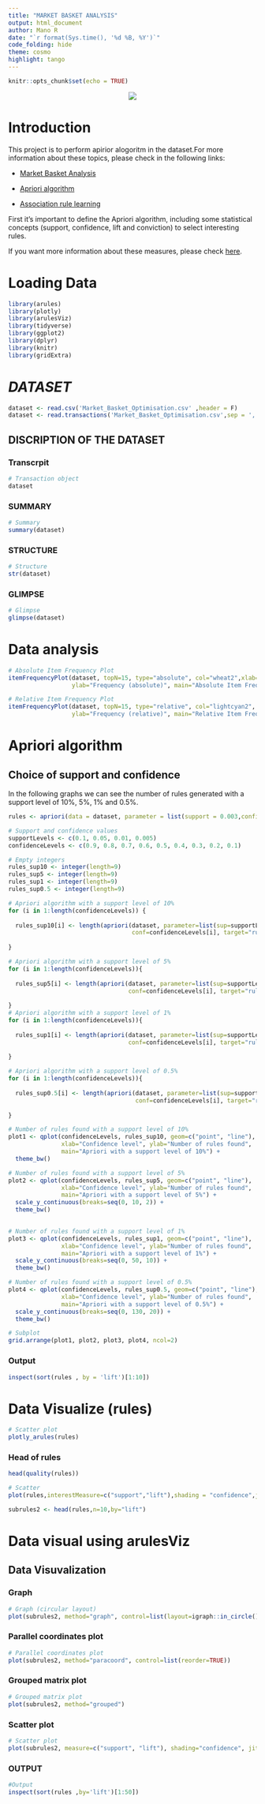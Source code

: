 ---
title: "MARKET BASKET ANALYSIS"
output: html_document
author: Mano R
date: "`r format(Sys.time(), '%d %B, %Y')`"
code_folding: hide
theme: cosmo
highlight: tango
---

```{r setup, include=FALSE}
knitr::opts_chunk$set(echo = TRUE)
```

<center><img
src="https://i.imgur.com/Opyn1vo.png">
</center>

# **Introduction**

This project is to perform apirior alogoritm in the dataset.For more information about these topics, please check in the following links: 

* [Market Basket Analysis](https://en.wikipedia.org/wiki/Affinity_analysis)

* [Apriori algorithm](https://en.wikipedia.org/wiki/Apriori_algorithm)

* [Association rule learning](https://en.wikipedia.org/wiki/Association_rule_learning)

First it's important to define the Apriori algorithm, including some statistical concepts  (support, confidence, lift and conviction) to select interesting rules. 

If you want more information about these measures, please check [here](https://en.wikipedia.org/wiki/Association_rule_learning).

# **Loading Data**
```{r message= FALSE,warning=FALSE}
library(arules)
library(plotly)
library(arulesViz)
library(tidyverse)
library(ggplot2)
library(dplyr)
library(knitr)
library(gridExtra)
```
# ***DATASET***
```{r}
dataset <- read.csv('Market_Basket_Optimisation.csv' ,header = F)
dataset <- read.transactions('Market_Basket_Optimisation.csv',sep = ',',rm.duplicates = T)
```
## DISCRIPTION OF THE DATASET {.tabset .tabset-fade .tabset-pills}
### Transcrpit
```{r fig.align='center', message=FALSE, warning=FALSE}
# Transaction object
dataset
```

### SUMMARY 
```{r fig.align='center', message=FALSE, warning=FALSE}
# Summary
summary(dataset)
```
### STRUCTURE
```{r fig.align='center', message=FALSE, warning=FALSE}
# Structure
str(dataset)
```
### GLIMPSE
```{r fig.algin='center', message=FALSE,warning=FALSE}
# Glimpse
glimpse(dataset)
```

# **Data analysis** 
```{r}
# Absolute Item Frequency Plot
itemFrequencyPlot(dataset, topN=15, type="absolute", col="wheat2",xlab="Item name", 
                  ylab="Frequency (absolute)", main="Absolute Item Frequency Plot")
```

```{r}
# Relative Item Frequency Plot
itemFrequencyPlot(dataset, topN=15, type="relative", col="lightcyan2", xlab="Item name", 
                  ylab="Frequency (relative)", main="Relative Item Frequency Plot")
```
# **Apriori algorithm**
## Choice of support and confidence
In the following graphs we can see the number of rules generated with a support level of 10%, 5%, 1% and 0.5%.
```{r message=FALSE }
rules <- apriori(data = dataset, parameter = list(support = 0.003,confidence = 0.2))
```


```{r}
# Support and confidence values
supportLevels <- c(0.1, 0.05, 0.01, 0.005)
confidenceLevels <- c(0.9, 0.8, 0.7, 0.6, 0.5, 0.4, 0.3, 0.2, 0.1)
```

```{r}
# Empty integers 
rules_sup10 <- integer(length=9)
rules_sup5 <- integer(length=9)
rules_sup1 <- integer(length=9)
rules_sup0.5 <- integer(length=9)
```

```{r include=FALSE, warning=FALSE}
# Apriori algorithm with a support level of 10%
for (i in 1:length(confidenceLevels)) {
  
  rules_sup10[i] <- length(apriori(dataset, parameter=list(sup=supportLevels[1], 
                                   conf=confidenceLevels[i], target="rules")))
  
}

# Apriori algorithm with a support level of 5%
for (i in 1:length(confidenceLevels)){
  
  rules_sup5[i] <- length(apriori(dataset, parameter=list(sup=supportLevels[2], 
                                  conf=confidenceLevels[i], target="rules")))
  
}
# Apriori algorithm with a support level of 1%
for (i in 1:length(confidenceLevels)){
  
  rules_sup1[i] <- length(apriori(dataset, parameter=list(sup=supportLevels[3], 
                                  conf=confidenceLevels[i], target="rules")))
  
}

# Apriori algorithm with a support level of 0.5%
for (i in 1:length(confidenceLevels)){
  
  rules_sup0.5[i] <- length(apriori(dataset, parameter=list(sup=supportLevels[4], 
                                    conf=confidenceLevels[i], target="rules")))
  
}
```

```{r include=FALSE}
# Number of rules found with a support level of 10%
plot1 <- qplot(confidenceLevels, rules_sup10, geom=c("point", "line"), 
               xlab="Confidence level", ylab="Number of rules found", 
               main="Apriori with a support level of 10%") +
  theme_bw()
```

```{r include=FALSE}
# Number of rules found with a support level of 5%
plot2 <- qplot(confidenceLevels, rules_sup5, geom=c("point", "line"), 
               xlab="Confidence level", ylab="Number of rules found", 
               main="Apriori with a support level of 5%") + 
  scale_y_continuous(breaks=seq(0, 10, 2)) +
  theme_bw()
 
```

```{r include=FALSE}
# Number of rules found with a support level of 1%
plot3 <- qplot(confidenceLevels, rules_sup1, geom=c("point", "line"), 
               xlab="Confidence level", ylab="Number of rules found", 
               main="Apriori with a support level of 1%") + 
  scale_y_continuous(breaks=seq(0, 50, 10)) +
  theme_bw()
```

```{r include=FALSE}
# Number of rules found with a support level of 0.5%
plot4 <- qplot(confidenceLevels, rules_sup0.5, geom=c("point", "line"), 
               xlab="Confidence level", ylab="Number of rules found", 
               main="Apriori with a support level of 0.5%") + 
  scale_y_continuous(breaks=seq(0, 130, 20)) +
  theme_bw()
```

```{r paged.print=TRUE}
# Subplot
grid.arrange(plot1, plot2, plot3, plot4, ncol=2)
```

### **Output**
```{r}
inspect(sort(rules , by = 'lift')[1:10])
```

# **Data Visualize (rules)** 
```{r message=FALSE, warning=FALSE}
# Scatter plot
plotly_arules(rules)
```
### Head of rules
```{r}

head(quality(rules))
```

```{r }
# Scatter
plot(rules,interestMeasure=c("support","lift"),shading = "confidence",jitter=0)
```

```{r}
subrules2 <- head(rules,n=10,by="lift")
```
# **Data visual using arulesViz**

## Data Visuvalization {.tabset .tabset-fade .tabset-pills}

### Graph
```{r fig.align='center', message=FALSE, warning=FALSE}
# Graph (circular layout)
plot(subrules2, method="graph", control=list(layout=igraph::in_circle()))
```
  
### Parallel coordinates plot
```{r fig.align='center', message=FALSE, warning=FALSE}
# Parallel coordinates plot
plot(subrules2, method="paracoord", control=list(reorder=TRUE))
```
  
### Grouped matrix plot
```{r fig.align='center', message=FALSE, warning=FALSE}
# Grouped matrix plot
plot(subrules2, method="grouped")
```

### Scatter plot
```{r fig.align='center', message=FALSE, warning=FALSE}
# Scatter plot
plot(subrules2, measure=c("support", "lift"), shading="confidence", jitter=0)
```

### OUTPUT
```{r fig.align='center' ,message=FALSE, warning=FALSE}
#Output
inspect(sort(rules ,by='lift')[1:50])
```
